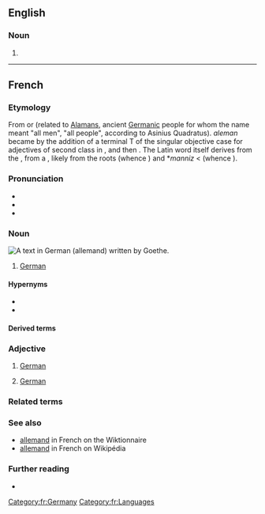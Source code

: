 {{also|Allemand|Allémand}}
==English==

===Noun===
{{head|en|misspelling}}

# {{misspelling of|en|allemande}}

----

==French==

===Etymology===
From {{der|fr|LL|Alamannus}} or {{m|la|Alemannus}} (related to [[Alaman]]s, ancient [[Germanic]] people for whom the name meant "all men", "all people", according to Asinius Quadratus). ''aleman'' became {{m|fro|alemant}} by the addition of a terminal T of the singular objective case for adjectives of second class in {{der|fr|fro|-}}, and then {{m|fro|alemand}}. The Latin word itself derives from the {{cog|goh|Alaman}}, from a {{der|fr|gem-pro|*Alamanniz}}, likely from the roots {{m|gem-pro|*allaz}} (whence {{cog|en|all}}) and *''manniz'' < {{m|gem-pro|*mann-}} (whence {{cog|en|man}}).

===Pronunciation===
* {{fr-IPA}}
* {{audio|fr|fr-allemand-fr FR-Paris.ogg|Audio (Parisian)}}
* {{audio|fr|LL-Q150 (fra)-DSwissK-belgo-allemand.wav|Audio}}

===Noun===
[[Image:Goethe Faust Opening Fraktur 20052706.jpg|thumb|A text in German ('''allemand''') written by Goethe.]]
{{fr-noun|m}}

# [[German]] {{gloss|The [[German]] language}}
#: {{syn|fr|langue de Goethe|langue de Schiller|langue de Charlemagne|langue des Francs}}
#: {{ux|fr|L’'''allemand''' est une langue germanique.|inline=1|'''German''' is a Germanic language.}}
#: {{ux|fr|Mon stagiaire parle un '''allemand''' impeccable.|inline=1|My trainee speaks perfect '''German'''.}}
#: {{ux|fr|Parlez-vous '''allemand''' ?|inline=1|Do you speak '''German'''?}}

====Hypernyms====
* {{l|fr|langue}}
* {{l|fr|langue germanique}}

====Derived terms====
{{col2|fr|bas allemand|berger allemand|haut allemand}}

===Adjective===
{{fr-adj}}

# [[German]] {{gloss|related to or originating from Germany}}
#: {{ux|fr|J’ai acheté une voiture '''allemande'''.|inline=1|I've bought a '''German''' car.}}
#: {{ux|fr|Les contes '''allemands''' sont fameux.|inline=1|'''German''' fairy tales are famous.}}
# [[German]] {{gloss|related to the [[German]] language}}
#: {{ux|fr|Il n’y a pas qu’en Allemagne qu’on utilise des mots '''allemands'''.|inline=1|Not only in Germany does one use '''German''' words.}}
#: {{ux|fr|La traduction '''allemande''' de ''France'' est ''Frankreich''.|inline=1|The '''German''' translation of "France" is ''Frankreich''.}}

===Related terms===
{{rel2|fr|alémanique|Allemagne}}

===See also===
* [http://fr.wiktionary.org/wiki/allemand allemand] in French on the Wiktionnaire
* [http://fr.wikipedia.org/wiki/Allemand allemand] in French on Wikipédia

===Further reading===
* {{R:TLFi}}

[[Category:fr:Germany]]
[[Category:fr:Languages]]